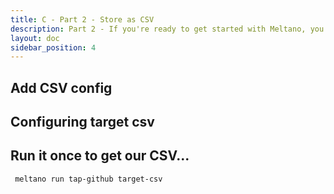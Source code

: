 ```yaml
---
title: C - Part 2 - Store as CSV
description: Part 2 - If you're ready to get started with Meltano, you've come to the right place!
layout: doc
sidebar_position: 4
---
```


## Add CSV config

## Configuring target csv

## Run it once to get our CSV...

``` meltano run tap-github target-csv```

